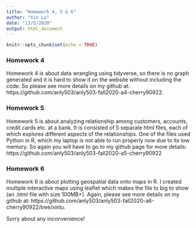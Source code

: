 ```yaml
---
title: "Homework 4, 5 & 6"
author: "Xin Lu"
date: "12/5/2020"
output: html_document
---
```


```r
knitr::opts_chunk$set(echo = TRUE)
```

### **Homework 4**
Homework 4 is about data wrangling using tidyverse, so there is no graph generated and it is hard to show it on the website without including the code. So please see more details on my github at: https://github.com/anly503/anly503-fall2020-a4-cherry90922.
  
### **Homework 5**
Homework 5 is about analyzing relationship among customers, accounts, credit cards etc. at a bank. It is consisted of 5 separate html files, each of which explores different aspects of the relationships. One of the files used Python in R, which my laptop is not able to run properly now due to its low memory. So again you will have to go to my github page for more details: https://github.com/anly503/anly503-fall2020-a5-cherry90922
  
### **Homework 6**
Homework 6 is about plotting geospatial data onto maps in R. I created multiple interactive maps using leaflet which makes the file to big to show (an .html file with size 100MB+). Again, please see more details on my github at: https://github.com/anly503/anly503-fall2020-a6-cherry90922/tree/xinlu.  
  
Sorry about any inconvenience! 
